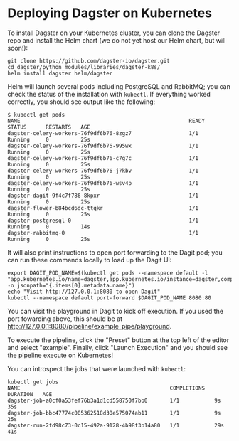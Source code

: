 
# Deploying Dagster on Kubernetes

<ExampleReferenceLink filePath="examples/deploy_k8s" />

To install Dagster on your Kubernetes cluster, you can clone the Dagster repo and install the Helm
chart (we do not yet host our Helm chart, but will soon!):

```shell
git clone https://github.com/dagster-io/dagster.git
cd dagster/python_modules/libraries/dagster-k8s/
helm install dagster helm/dagster
```

Helm will launch several pods including PostgreSQL and RabbitMQ; you can check the status of the
installation with `kubectl`. If everything worked correctly, you should see output like the
following:

```
$ kubectl get pods
NAME                                                     READY   STATUS      RESTARTS   AGE
dagster-celery-workers-76f9df6b76-8zgz7                  1/1     Running     0          25s
dagster-celery-workers-76f9df6b76-995wx                  1/1     Running     0          25s
dagster-celery-workers-76f9df6b76-c7g7c                  1/1     Running     0          25s
dagster-celery-workers-76f9df6b76-j7kbv                  1/1     Running     0          25s
dagster-celery-workers-76f9df6b76-wsv4p                  1/1     Running     0          25s
dagster-dagit-9f4c7f786-8kpxr                            1/1     Running     0          25s
dagster-flower-b84bcd6dc-ttqkr                           1/1     Running     0          25s
dagster-postgresql-0                                     1/1     Running     0          14s
dagster-rabbitmq-0                                       1/1     Running     0          25s
```

It will also print instructions to open port forwarding to the Dagit pod; you can run these commands
locally to load up the Dagit UI:

```
export DAGIT_POD_NAME=$(kubectl get pods --namespace default -l "app.kubernetes.io/name=dagster,app.kubernetes.io/instance=dagster,component=dagit" -o jsonpath="{.items[0].metadata.name}")
echo "Visit http://127.0.0.1:8080 to open Dagit"
kubectl --namespace default port-forward $DAGIT_POD_NAME 8080:80
```

You can visit the playground in Dagit to kick off execution. If you used the port fowarding above,
this should be at http://127.0.0.1:8080/pipeline/example_pipe/playground.

To execute the pipeline, click the "Preset" button at the top left of the editor and select
"example". Finally, click "Launch Execution" and you should see the pipeline execute on Kubernetes!

You can introspect the jobs that were launched with `kubectl`:

```
kubectl get jobs
NAME                                               COMPLETIONS   DURATION   AGE
dagster-job-a0cf0a53fef76b3a1d1cd558750f7bb0       1/1           9s         35s
dagster-job-bbc47774c005362518d30e575074ab11       1/1           9s         25s
dagster-run-2fd98c73-0c15-492a-9128-4b98f3b14a80   1/1           29s        41s
```
